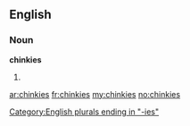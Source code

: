 ==English==

===Noun===
'''chinkies'''

# {{plural of|[[chinky]]}}

[[Category:English plurals ending in "-ies"]]

[[ar:chinkies]]
[[fr:chinkies]]
[[my:chinkies]]
[[no:chinkies]]